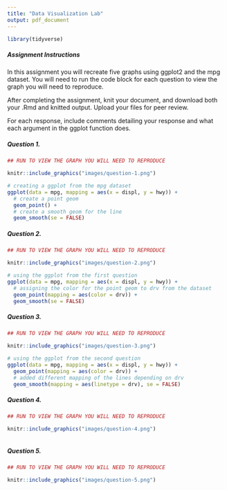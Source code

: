 ```yaml
---
title: "Data Visualization Lab"
output: pdf_document
---
```

```r
library(tidyverse)
```
##### Assignment Instructions

In this assignment you will recreate five graphs using ggplot2 and the mpg dataset. You will need to run the code block for each question to view the graph you will need to reproduce. 

After completing the assignment, knit your document, and download both your .Rmd and knitted output. Upload your files for peer review. 

For each response, include comments detailing your response and what each argument in the ggplot function does. 


##### Question 1.

```r
## RUN TO VIEW THE GRAPH YOU WILL NEED TO REPRODUCE 

knitr::include_graphics("images/question-1.png")
```

```r
# creating a ggplot from the mpg dataset
ggplot(data = mpg, mapping = aes(x = displ, y = hwy)) +
  # create a point geom
  geom_point() +
  # create a smooth geom for the line
  geom_smooth(se = FALSE)

```

##### Question 2.

```r
## RUN TO VIEW THE GRAPH YOU WILL NEED TO REPRODUCE 

knitr::include_graphics("images/question-2.png")
```

```r
# using the ggplot from the first question
ggplot(data = mpg, mapping = aes(x = displ, y = hwy)) +
  # assigning the color for the point geom to drv from the dataset
  geom_point(mapping = aes(color = drv)) +
  geom_smooth(se = FALSE)
```

##### Question 3.

```r
## RUN TO VIEW THE GRAPH YOU WILL NEED TO REPRODUCE 

knitr::include_graphics("images/question-3.png")
```

```r
# using the ggplot from the second question
ggplot(data = mpg, mapping = aes(x = displ, y = hwy)) +
  geom_point(mapping = aes(color = drv)) +
  # added different mapping of the lines depending on drv
  geom_smooth(mapping = aes(linetype = drv), se = FALSE)
```

##### Question 4.

```r
## RUN TO VIEW THE GRAPH YOU WILL NEED TO REPRODUCE 

knitr::include_graphics("images/question-4.png")
```

```r

```

##### Question 5.

```r
## RUN TO VIEW THE GRAPH YOU WILL NEED TO REPRODUCE 

knitr::include_graphics("images/question-5.png")
```

```r

```